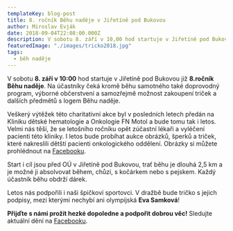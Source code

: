 ```yaml
---
templateKey: blog-post
title: 8. ročník Běhu naděje v Jiřetíně pod Bukovou
author: Miroslav Evják
date: 2018-09-04T22:08:00.000Z
description: V sobotu 8. září v 10,00 hod startuje v Jiřetíně pod Bukovou již 8. ročník Běhu naděje.
featuredImage: "./images/tricko2018.jpg"
tags:
  - běh naděje
---
```


V sobotu __8. září v 10:00__ hod startuje v Jiřetíně pod Bukovou již __8.ročník Běhu naděje__. Na účastníky čeká kromě běhu samotného také doprovodný program, výborné občerstvení a samozřejmě možnost zakoupení triček a dalších předmětů s logem Běhu naděje.

Veškerý výtěžek této charitativní akce byl v posledních letech předán na Kliniku dětské hematologie a Onkologie FN Motol a bude tomu tak i letos. Velmi nás těší, že se letošního ročníku opět zúčastní lékaři a vyléčení pacienti této kliniky. I letos bude probíhat aukce obrázků, šperků a triček, které nakreslili dětští pacienti onkologického oddělení. Obrázky si můžete prohlédnout na [Facebooku](https://www.facebook.com/pg/nadeje2011/photos/?tab=album&album_id=1025787824212426).

Start i cíl jsou před OÚ v Jiřetíně pod Bukovou, trať běhu je dlouhá 2,5 km a je možné ji absolvovat během, chůzí, s kočárkem nebo s pejskem. Každý účastník běhu obdrží dárek.

Letos nás podpořili i naši špičkoví sportovci. V dražbě bude tričko s jejich podpisy, mezi kterými nechybí ani olympijská __Eva Samková__!

__Přijďte s námi prožít hezké dopoledne a podpořit dobrou věc!__ Sledujte aktuální dění na [Facebooku](https://www.facebook.com/nadeje2011/).